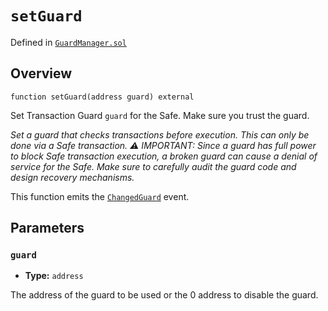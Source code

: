 # `setGuard`
Defined in [`GuardManager.sol`](https://github.com/safe-global/safe-smart-account/tree/main/contracts/base/GuardManager.sol#L71)

## Overview

```solidity
function setGuard(address guard) external

```

Set Transaction Guard `guard` for the Safe. Make sure you trust the guard.

*Set a guard that checks transactions before execution. This can only be done via a Safe transaction. ⚠️ IMPORTANT: Since a guard has full power to block Safe transaction execution, a broken guard can cause a denial of service for the Safe. Make sure to carefully audit the guard code and design recovery mechanisms.*

This function emits the [`ChangedGuard`](../guard-events/ChangedGuard.mdx) event.

## Parameters

### `guard`
- **Type:** `address`

The address of the guard to be used or the 0 address to disable the guard.
